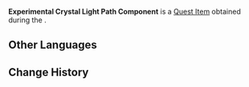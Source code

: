 {{Item Infobox
|id          = 120454
|image       = Item Experimental Crystal Light Path Component.png
|type        = Quest Items
|description = A component found in a mysterious underwater space, it seems to be a core component in some kind of optical device. If placed in the correct position, it should be able to activate some kind of special device...<br>After the experiment, please store critical components separately from the main devices. This is in accordance with standard security procedures.
|source1     = ''[[Treacherous Light of the Depths]]''
}}
'''Experimental Crystal Light Path Component''' is a [[Quest Item]] obtained during the {{Quest|Treacherous Light of the Depths}}.

==Other Languages==
{{Other Languages|default_hidden=1
|en      = Experimental Crystal Light Path Component
|zhs     = 实验型晶体光路器件
|zhs_rm  = 
|zht     = 實驗型晶體光路器件
|zht_rm  = 
|ja      = 実験型結晶光路装置
|ja_rm   = Jikken-gata Kesshou Kouro Souchi
|ko      = 실험성 광학 결정체 부품
|ko_rm   = 
|es      = Componente de circuito óptico de cristal experimental
|fr      = Composant expérimental d'optique cristalline
|ru      = Экспериментальный компонент кристаллического светового канала
|th      = ชิ้นส่วนนำแสงคริสตัลแบบทดลอง
|th_rm   = 
|vi      = Bộ Dẫn Sáng Tinh Thể Loại Thí Nghiệm
|de      = Experimentelle Kristall-Lichtkomponente
|id      = Komponen Jalur Cahaya Kristal Eksperimen
|pt      = Componente do Caminho da Luz de Cristal Experimental
|tr      = Deneysel Kristal Işık Yolu Parçası
|it      = Componente sperimentale per l'ottica cristallina
}}

==Change History==
{{Change History|4.1}}